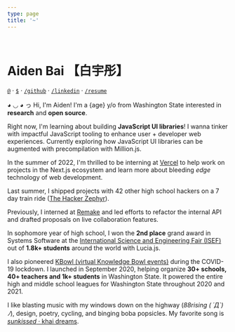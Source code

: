 ```yaml
---
type: page
title: '~'
---
```




<Globe />

<br />

# Aiden Bai <span className="text-gray-600" title="Bái yǔ tóng">【白宇彤】</span>

[`@`](mailto:aiden.bai05@gmail.com) · [`$`](https://github.com/sponsors/aidenybai) · [`/github`](https://github.com/aidenybai) · [`/linkedin`](https://linkedin.com/in/aidenbai) · [`/resume`](https://www.figma.com/file/n4MkGYBP1CEc3LsXU9z1pT/Resume?node-id=0%3A1)

◕ ◡ ◕ っ Hi, I'm Aiden! I'm a {age} y/o from Washington State interested in **research** and **open source**.

Right now, I'm learning about building **JavaScript UI libraries**! I wanna tinker with impactful JavaScript tooling to enhance user + developer web experiences. Currently exploring how JavaScript UI libraries can be augmented with precompilation with <Link href="/work/million-js"><a>Million.js</a></Link>.

In the summer of 2022, I'm thrilled to be interning at [Vercel](https://vercel.com/) to help work on projects in the Next.js ecosystem and learn more about bleeding _edge_ technology of web development.

Last summer, I shipped projects with 42 other high school hackers on a 7 day train ride ([The Hacker Zephyr](https://www.youtube.com/watch?v=2BID8_pGuqA)).

Previously, I interned at [Remake](https://remaketheweb.com) and led efforts to refactor the internal API and drafted proposals on live collaboration features.

In sophomore year of high school, I won the **2nd place** grand award in Systems Software at the [International Science and Engineering Fair (ISEF)](https://www.societyforscience.org/press-release/2021-regeneron-isef-grand-awards/#:~:text=SOFT031%20%E2%80%94%20Lucia%3A%20Creating,States%20of%20America) out of **1.8k+ students** around the world with <Link href="/work/lucia-js"><a>Lucia.js</a></Link>.

I also pioneered [KBowl (virtual Knowledge Bowl events)](https://kbowl.aidenybai.com) during the COVID-19 lockdown. I launched in September 2020, helping organize **30+ schools, 40+ teachers and 1k+ students** in Washington State. It powered the entire high and middle school leagues for Washington State throughout 2020 and 2021.

I like blasting music with my windows down on the highway (_88rising ( ´Д`)ﾉ_), design, poetry, cycling, and binging boba popsicles. My favorite song is [_sunkissed_ · khai dreams](https://www.youtube.com/watch?v=uSkd4NC1kqY).
